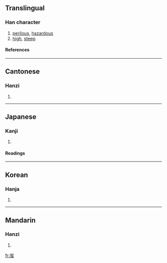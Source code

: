 ==Translingual==
===Han character===
{{Han char|rn=46|rad=山|as=04|sn=7|four=2224<sub>7</sub>|canj=山弓竹水 (UNHE)}}
# [[perilous]], [[hazardous]]
# [[high]], [[steep]]
====References====
{{Han ref|kx=0308.180|dkj=07929|dj=0607.350|hdz=10764.190|uh=5C8C|ud=23692|bh=A7C4|bd=42948}}
----
==Cantonese==
===Hanzi===
{{yue-hanzi|jyut=|y=kap1}}
# {{defn|Cantonese}}
----
==Japanese==
===Kanji===
{{ja-kanji|grade=|rs=山04}}
# {{defn|Japanese}} 
====Readings====
{{ja-readings|on=[[きゅう]] (kyū), [[ぎゅう]] (gyū)|kun=[[たかい]] (takai)}}
----
==Korean==
===Hanja===
{{ko-hanja|hangeul=급|rv=geup|mr=kŭp}}
# {{defn|Korean}}
----
==Mandarin==
===Hanzi===
{{cmn-hanzi|pin=[[jí]] (ji2)|wg=chi<sup>2</sup>}}
# {{defn|Mandarin}}

[[fr:岌]]